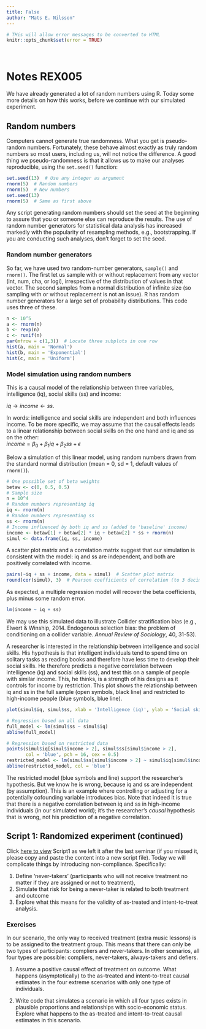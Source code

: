 ---
title: False
author: "Mats E. Nilsson"
---


```{r setup, cache = FALSE, echo = FALSE}
# THis will allow error messages to be converted to HTML
knitr::opts_chunk$set(error = TRUE)
```


\  
\  

# Notes REX005
We have already generated a lot of random numbers using R. Today some more details 
on how this works, before we continue with our simulated experiment.

## Random numbers
Computers cannot generate true randomness. What you get is pseudo-random
numbers. Fortunately, these behave almost exactly as truly random numbers so
most users, including us, will not notice the difference. A good thing
we pseudo-randomness is that it allows us to make our analyses reproducible, 
using the `set.seed()` function:
```{r}
set.seed(13)  # Use any integer as argument
rnorm(5)  # Random numbers
rnorm(5)  # New numbers
set.seed(13)
rnorm(5)  # Same as first above
```

Any script generating random numbers should set the seed at the
beginning to assure that you or someone else can reproduce the results.
The use of random number generators for statistical data analysis has
increased markedly with the popularity of resampling methods, e.g., bootstrapping. 
If you are conducting such analyses, don't forget to set the seed.

### Random number generators
So far, we have used two random-number generators, `sample()` and
`rnorm()`. The first let us sample with or without replacement from any 
vector (int, num, cha, or logi), irrespective of the distribution of values in
that vector. The second  samples from a normal distribution of infinite size
(so sampling with or without replacement is not an issue). R has random number 
generators for a large set of probability distributions. This code uses three of 
these.  
```{r, fig.width = 7, fig.height = 4}
n <- 10^5
a <- rnorm(n)
b <- rexp(n)
c <- runif(n)
par(mfrow = c(1,3))  # Locate three subplots in one row
hist(a, main = 'Normal')
hist(b, main = 'Exponential')
hist(c, main = 'Uniform')
```

### Model simulation using random numbers
This is a causal model of the relationship between three variables, 
intelligence (iq), social skills (ss) and income: 

$iq\rightarrow{income}\leftarrow{ss}$.  

In words: intelligence and social skills
are independent and both influences income. To be more specific, we may assume
that the causal effects leads to a linear relationship between social skills on 
the one hand and iq and ss on the other:  
$income = \beta_0 + \beta_1iq + \beta_2ss +\epsilon$  

Below a simulation of this linear model, using random numbers drawn 
from the standard normal distribution (mean = 0, sd = 1, default values of 
`rnorm()`).
```{r}
# One possible set of beta weights
betaw <- c(0, 0.5, 0.5) 
# Sample size
n = 10^4
# Random numbers representing iq
iq <- rnorm(n)  
# Random numbers representing ss
ss <- rnorm(n) 
# Income influenced by both iq and ss (added to 'baseline' income)
income <- betaw[1] + betaw[2] * iq + betaw[2] * ss + rnorm(n)  
simul <- data.frame(iq, ss, income)
```

A scatter plot matrix and a correlation matrix suggest that our simulation is 
consistent with the model: iq and ss are independent, and both are positively
correlated with income.
```{r}
pairs(~iq + ss + income, data = simul)  # Scatter plot matrix
round(cor(simul), 3)  # Pearson coefficients of correlation (to 3 decimals)
```

As expected, a multiple regression model will recover the beta coefficients, 
plus minus some random error.
```{r}
lm(income ~ iq + ss)
```
  
We may use this simulated data to illustrate Collider stratification bias
(e.g., Elwert & Winship, 2014. Endogenous selection bias: the problem of 
conditioning on a collider variable. *Annual Review of Sociology*, 40, 31-53).  

A researcher is interested in the relationship between intelligence and social
skills. His hypothesis is that intelligent individuals tend to spend time on
solitary tasks as reading books and therefore have less time to develop their
social skills. He therefore predicts a negative correlation between intelligence 
(iq) and social skills (ss), and test this on a sample of people with similar income. 
This, he thinks, is a strength of his designs as it controls for income by restriction. 
This plot shows the relationship between iq and ss in the full sample 
(open symbols, black line) and restricted to high-income people 
(blue symbols, blue line).  
```{r, fig.width = 5, fig.height = 5}
plot(simul$iq, simul$ss, xlab = 'Intelligence (iq)', ylab = 'Social skills (ss)')

# Regression based on all data
full_model <- lm(simul$ss ~ simul$iq)
abline(full_model)

# Regression based on restricted data
points(simul$iq[simul$income > 2], simul$ss[simul$income > 2],
       col = 'blue', pch = 16, cex = 0.5)
restricted_model <- lm(simul$ss[simul$income > 2] ~ simul$iq[simul$income > 2])
abline(restricted_model, col = 'blue')

```

The restricted model (blue symbols and line) support the researcher's hypothesis. 
But we know he is wrong, because iq and ss are independent (by assumption). This
is an example where controlling or adjusting for a potentially cofounding 
variable introduces bias. Note that indeed it is true that there is a negative
correlation between iq and ss in high-income individuals (in our simulated 
world); it's the researcher's *causal* hypothesis that is wrong, not his prediction
of a negative correlation.


## Script 1: Randomized experiment (continued)
Click
<a href="script1_4.R" target="_blank">here to view</a>
Script1 as we left it after the last seminar (if you missed it, please copy and
paste the content into a new script file). 
Today we will complicate things by introducing non-compliance. Specifically:

1. Define 'never-takers' (participants who will not receive treatment no matter 
if they are assigned or not to treatment), 
2. Simulate that risk for being a never-taker is related to both treatment and 
outcome
3. Explore what this means for the validity of as-treated and intent-to-treat
analysis.

### Exercises
In our scenario, the only way to received treatment (extra music lessons) is to
be assigned to the treatment group. This means that there can only be two types of 
participants: compliers and never-takers. In other scenarios, all four types
are possible: compliers, never-takers, always-takers and defiers.

1. Assume a positive causal effect of treatment on outcome. What happens 
(asymptotically) to the as-treated and intent-to-treat causal estimates in the
four extreme scenarios with only one type of individuals.

2. Write code that simulates a scenario in which all four types exists in plausible
proportions and relationships with socio-economic status.  
Explore what happens to the as-treated and intent-to-treat causal estimates in
this scenario. 


\  

\  


